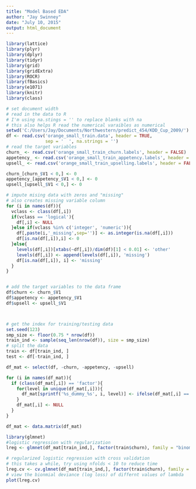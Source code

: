```yaml
---
title: "Model Based EDA"
author: "Jay Swinney"
date: "July 10, 2015"
output: html_document
---
```


```r
library(lattice)
library(plyr)
library(dplyr)
library(tidyr)
library(grid)
library(gridExtra)
library(ROCR)
library(fBasics)
library(e1071)
library(knitr)
library(class)

# set document width
# read in the data to R
# I'm using na.stings = '' to replace blanks with na
# this also helps R read the numerical varaibles as numerical
setwd('C:/Users/Jay/Documents/Northwestern/predict_454/KDD_Cup_2009/')
df <- read.csv('orange_small_train.data', header = TRUE,
               sep = '	', na.strings = '')
# read the target variables
churn_ <- read.csv('orange_small_train_churn.labels', header = FALSE)
appetency_ <- read.csv('orange_small_train_appetency.labels', header = FALSE)
upsell_ <- read.csv('orange_small_train_upselling.labels', header = FALSE)

churn_[churn_$V1 < 0,] <- 0
appetency_[appetency_$V1 < 0,] <- 0
upsell_[upsell_$V1 < 0,] <- 0

# impute mising data with zeros and "missing"
# also creates missing variable column
for (i in names(df)){
  vclass <- class(df[,i])
  if(vclass == 'logical'){
    df[,i] <- NULL
  }else if(vclass %in% c('integer', 'numeric')){
    df[,paste(i,'_missing',sep='')] <- as.integer(is.na(df[,i]))
    df[is.na(df[,i]),i] <- 0
  }else{
    levels(df[,i])[xtabs(~df[,i])/dim(df)[1] < 0.01] <- 'other'
    levels(df[,i]) <- append(levels(df[,i]), 'missing')
    df[is.na(df[,i]), i] <- 'missing'
  }
}


# add the target variables to the data frame
df$churn <- churn_$V1
df$appetency <- appetency_$V1
df$upsell <- upsell_$V1



# get the index for training/testing data
set.seed(123)
smp_size <- floor(0.75 * nrow(df))
train_ind <- sample(seq_len(nrow(df)), size = smp_size)
# split the data
train <- df[train_ind, ]
test <- df[-train_ind, ]

df_mat <- select(df, -churn, -appetency, -upsell)

for (i in names(df_mat)){
  if (class(df_mat[,i]) == 'factor'){
    for(level in unique(df_mat[,i])){
      df_mat[sprintf('%s_dummy_%s', i, level)] <- ifelse(df_mat[,i] == level, 1, 0)
    }
    df_mat[,i] <- NULL
  }
}

df_mat <- data.matrix(df_mat)

```



```r
library(glmnet)
#logistic regression with regularization
lreg <- glmnet(df_mat[train_ind,], factor(train$churn), family = "binomial")

# regularized logistic regression with cross validation
# this takes a while, try using nfolds < 10 to reduce time
lreg.cv <- cv.glmnet(df_mat[train_ind,], factor(train$churn), family = "binomial")
# view the bionmial deviance (log loss) of differnt values of lambda
plot(lreg.cv)
```










